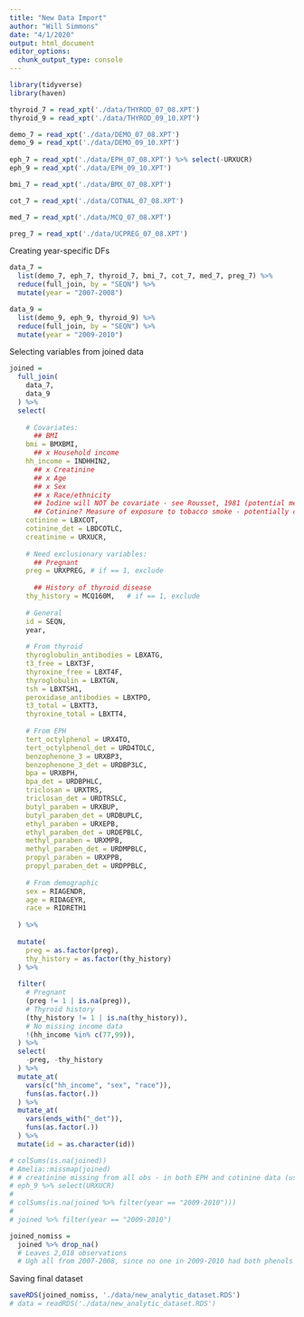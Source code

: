 ```yaml
---
title: "New Data Import"
author: "Will Simmons"
date: "4/1/2020"
output: html_document
editor_options: 
  chunk_output_type: console
---
```


```r
library(tidyverse)
library(haven)
```


```r

thyroid_7 = read_xpt('./data/THYROD_07_08.XPT')
thyroid_9 = read_xpt('./data/THYROD_09_10.XPT')

demo_7 = read_xpt('./data/DEMO_07_08.XPT')
demo_9 = read_xpt('./data/DEMO_09_10.XPT')
  
eph_7 = read_xpt('./data/EPH_07_08.XPT') %>% select(-URXUCR)
eph_9 = read_xpt('./data/EPH_09_10.XPT')

bmi_7 = read_xpt('./data/BMX_07_08.XPT')

cot_7 = read_xpt('./data/COTNAL_07_08.XPT')

med_7 = read_xpt('./data/MCQ_07_08.XPT')

preg_7 = read_xpt('./data/UCPREG_07_08.XPT')

```

Creating year-specific DFs

```r

data_7 =
  list(demo_7, eph_7, thyroid_7, bmi_7, cot_7, med_7, preg_7) %>%
  reduce(full_join, by = "SEQN") %>% 
  mutate(year = "2007-2008")

data_9 =
  list(demo_9, eph_9, thyroid_9) %>%
  reduce(full_join, by = "SEQN") %>% 
  mutate(year = "2009-2010")

```

Selecting variables from joined data

```r

joined = 
  full_join(
    data_7,
    data_9
  ) %>%  
  select(
    
    # Covariates:
      ## BMI
    bmi = BMXBMI,
      ## x Household income
    hh_income = INDHHIN2,
      ## x Creatinine
      ## x Age
      ## x Sex
      ## x Race/ethnicity
      ## Iodine will NOT be covariate - see Rousset, 1981 (potential mediator for methyl paraben --> thyroid function)
      ## Cotinine? Measure of exposure to tobacco smoke - potentially confounder
    cotinine = LBXCOT,
    cotinine_det = LBDCOTLC,
    creatinine = URXUCR,
    
    # Need exclusionary variables:
      ## Pregnant 
    preg = URXPREG, # if == 1, exclude
    
      ## History of thyroid disease
    thy_history = MCQ160M,   # if == 1, exclude
    
    # General
    id = SEQN,
    year,
    
    # From thyroid
    thyroglobulin_antibodies = LBXATG,
    t3_free = LBXT3F,
    thyroxine_free = LBXT4F,
    thyroglobulin = LBXTGN,
    tsh = LBXTSH1,
    peroxidase_antibodies = LBXTPO,
    t3_total = LBXTT3,
    thyroxine_total = LBXTT4,
    
    # From EPH
    tert_octylphenol = URX4TO,
    tert_octylphenol_det = URD4TOLC,
    benzophenone_3 = URXBP3,
    benzophenone_3_det = URDBP3LC,
    bpa = URXBPH,
    bpa_det = URDBPHLC,
    triclosan = URXTRS,
    triclosan_det = URDTRSLC,
    butyl_paraben = URXBUP,  
    butyl_paraben_det = URDBUPLC, 
    ethyl_paraben = URXEPB,  
    ethyl_paraben_det = URDEPBLC, 
    methyl_paraben = URXMPB,
    methyl_paraben_det = URDMPBLC,
    propyl_paraben = URXPPB,
    propyl_paraben_det = URDPPBLC,
    
    # From demographic
    sex = RIAGENDR,
    age = RIDAGEYR,
    race = RIDRETH1
    
  ) %>% 
  
  mutate(
    preg = as.factor(preg),
    thy_history = as.factor(thy_history)
  ) %>% 
  
  filter(
    # Pregnant
    (preg != 1 | is.na(preg)),
    # Thyroid history
    (thy_history != 1 | is.na(thy_history)),
    # No missing income data
    !(hh_income %in% c(77,99)),
  ) %>% 
  select(
    -preg, -thy_history
  ) %>% 
  mutate_at(
    vars(c("hh_income", "sex", "race")),
    funs(as.factor(.))
  ) %>% 
  mutate_at(
    vars(ends_with("_det")),
    funs(as.factor(.))
  ) %>% 
  mutate(id = as.character(id))

# colSums(is.na(joined))
# Amelia::missmap(joined)
# # creatinine missing from all obs - in both EPH and cotinine data (used cotinine version, fewer missing)
# eph_9 %>% select(URXUCR)
# 
# colSums(is.na(joined %>% filter(year == "2009-2010")))
# 
# joined %>% filter(year == "2009-2010")

joined_nomiss =
  joined %>% drop_na()
  # Leaves 2,018 observations
  # Ugh all from 2007-2008, since no one in 2009-2010 had both phenols and thyroid measures


```

Saving final dataset

```r

saveRDS(joined_nomiss, './data/new_analytic_dataset.RDS')
# data = readRDS('./data/new_analytic_dataset.RDS')

```

